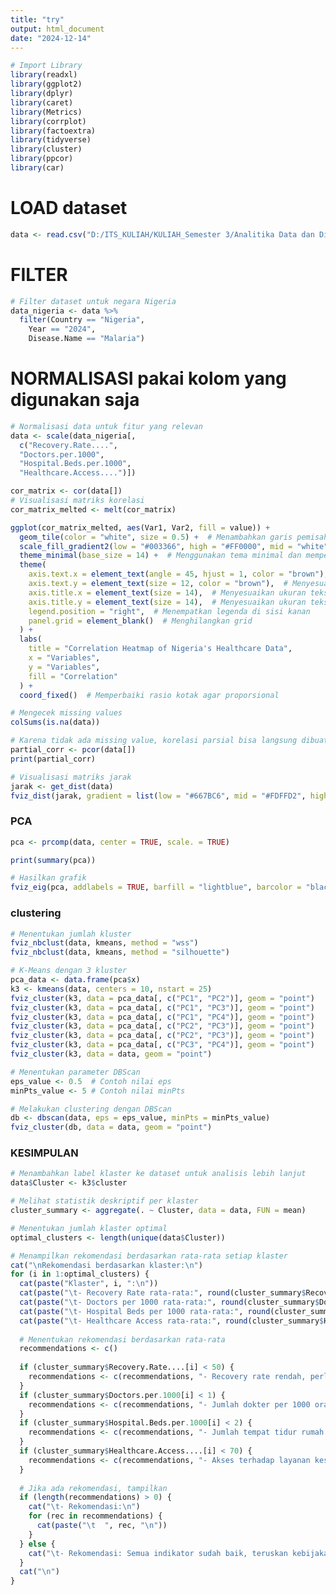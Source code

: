 ---
title: "try"
output: html_document
date: "2024-12-14"
---
```{r}
# Import Library
library(readxl) 
library(ggplot2) 
library(dplyr)
library(caret)
library(Metrics)
library(corrplot)
library(factoextra)
library(tidyverse)
library(cluster)
library(ppcor) 
library(car) 
``` 

# LOAD dataset
```{r}
data <- read.csv("D:/ITS_KULIAH/KULIAH_Semester 3/Analitika Data dan Diagnostik/FP_ADD/Global Health Statistics.csv")
```


# FILTER
```{r}
# Filter dataset untuk negara Nigeria
data_nigeria <- data %>%
  filter(Country == "Nigeria", 
    Year == "2024", 
    Disease.Name == "Malaria")
```


# NORMALISASI pakai kolom yang digunakan saja
```{r}
# Normalisasi data untuk fitur yang relevan
data <- scale(data_nigeria[, 
  c("Recovery.Rate....",
  "Doctors.per.1000",
  "Hospital.Beds.per.1000", 
  "Healthcare.Access....")])
```

```{r}
cor_matrix <- cor(data[])
# Visualisasi matriks korelasi
cor_matrix_melted <- melt(cor_matrix)

ggplot(cor_matrix_melted, aes(Var1, Var2, fill = value)) + 
  geom_tile(color = "white", size = 0.5) +  # Menambahkan garis pemisah antar kotak
  scale_fill_gradient2(low = "#003366", high = "#FF0000", mid = "white", midpoint = 0, limit = c(-1, 1)) + 
  theme_minimal(base_size = 14) +  # Menggunakan tema minimal dan memperbesar ukuran font
  theme(
    axis.text.x = element_text(angle = 45, hjust = 1, color = "brown"),  # Label miring dan warna merah
    axis.text.y = element_text(size = 12, color = "brown"),  # Menyesuaikan ukuran teks pada sumbu Y dan warna
    axis.title.x = element_text(size = 14),  # Menyesuaikan ukuran teks judul sumbu X
    axis.title.y = element_text(size = 14),  # Menyesuaikan ukuran teks judul sumbu Y
    legend.position = "right",  # Menempatkan legenda di sisi kanan
    panel.grid = element_blank()  # Menghilangkan grid
  ) + 
  labs(
    title = "Correlation Heatmap of Nigeria's Healthcare Data", 
    x = "Variables", 
    y = "Variables", 
    fill = "Correlation"
  ) + 
  coord_fixed()  # Memperbaiki rasio kotak agar proporsional
```

```{r}
# Mengecek missing values
colSums(is.na(data))

# Karena tidak ada missing value, korelasi parsial bisa langsung dibuat
partial_corr <- pcor(data[])
print(partial_corr)
```

```{r}
# Visualisasi matriks jarak
jarak <- get_dist(data)
fviz_dist(jarak, gradient = list(low = "#667BC6", mid = "#FDFFD2", high = "#DA7297"))
```

### PCA
```{r}
pca <- prcomp(data, center = TRUE, scale. = TRUE)

print(summary(pca))

# Hasilkan grafik
fviz_eig(pca, addlabels = TRUE, barfill = "lightblue", barcolor = "black")
```


### clustering
```{r}
# Menentukan jumlah kluster
fviz_nbclust(data, kmeans, method = "wss")
fviz_nbclust(data, kmeans, method = "silhouette")
```


```{r}
# K-Means dengan 3 kluster
pca_data <- data.frame(pca$x)
k3 <- kmeans(data, centers = 10, nstart = 25)
fviz_cluster(k3, data = pca_data[, c("PC1", "PC2")], geom = "point")
fviz_cluster(k3, data = pca_data[, c("PC1", "PC3")], geom = "point")
fviz_cluster(k3, data = pca_data[, c("PC1", "PC4")], geom = "point")
fviz_cluster(k3, data = pca_data[, c("PC2", "PC3")], geom = "point")
fviz_cluster(k3, data = pca_data[, c("PC2", "PC3")], geom = "point")
fviz_cluster(k3, data = pca_data[, c("PC3", "PC4")], geom = "point")
fviz_cluster(k3, data = data, geom = "point")
```

```{r}
# Menentukan parameter DBScan
eps_value <- 0.5  # Contoh nilai eps
minPts_value <- 5 # Contoh nilai minPts

# Melakukan clustering dengan DBScan
db <- dbscan(data, eps = eps_value, minPts = minPts_value)
fviz_cluster(db, data = data, geom = "point")
```


### KESIMPULAN
```{r}
# Menambahkan label klaster ke dataset untuk analisis lebih lanjut
data$Cluster <- k3$cluster

# Melihat statistik deskriptif per klaster
cluster_summary <- aggregate(. ~ Cluster, data = data, FUN = mean)

# Menentukan jumlah klaster optimal
optimal_clusters <- length(unique(data$Cluster))

# Menampilkan rekomendasi berdasarkan rata-rata setiap klaster
cat("\nRekomendasi berdasarkan klaster:\n")
for (i in 1:optimal_clusters) {
  cat(paste("Klaster", i, ":\n"))
  cat(paste("\t- Recovery Rate rata-rata:", round(cluster_summary$Recovery.Rate....[i], 2), "%\n"))
  cat(paste("\t- Doctors per 1000 rata-rata:", round(cluster_summary$Doctors.per.1000[i], 2), "\n"))
  cat(paste("\t- Hospital Beds per 1000 rata-rata:", round(cluster_summary$Hospital.Beds.per.1000[i], 2), "\n"))
  cat(paste("\t- Healthcare Access rata-rata:", round(cluster_summary$Healthcare.Access....[i], 2), "%\n"))
  
  # Menentukan rekomendasi berdasarkan rata-rata
  recommendations <- c()
  
  if (cluster_summary$Recovery.Rate....[i] < 50) {
    recommendations <- c(recommendations, "- Recovery rate rendah, perlu peningkatan dalam akses pengobatan dan perawatan medis.")
  }
  if (cluster_summary$Doctors.per.1000[i] < 1) {
    recommendations <- c(recommendations, "- Jumlah dokter per 1000 orang rendah, perlu penambahan tenaga medis.")
  }
  if (cluster_summary$Hospital.Beds.per.1000[i] < 2) {
    recommendations <- c(recommendations, "- Jumlah tempat tidur rumah sakit per 1000 orang rendah, perlu investasi dalam fasilitas rumah sakit.")
  }
  if (cluster_summary$Healthcare.Access....[i] < 70) {
    recommendations <- c(recommendations, "- Akses terhadap layanan kesehatan terbatas, perlu pengembangan infrastruktur kesehatan.")
  }
  
  # Jika ada rekomendasi, tampilkan
  if (length(recommendations) > 0) {
    cat("\t- Rekomendasi:\n")
    for (rec in recommendations) {
      cat(paste("\t  ", rec, "\n"))
    }
  } else {
    cat("\t- Rekomendasi: Semua indikator sudah baik, teruskan kebijakan yang ada.\n")
  }
  cat("\n")
}
```